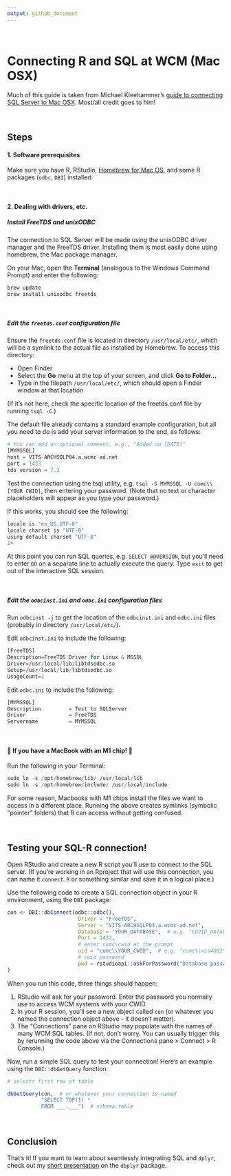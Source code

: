 ```yaml
---
output: github_document
---
```


<br>

# Connecting R and SQL at WCM (Mac OSX)

Much of this guide is taken from Michael Kleehammer's [guide to connecting SQL Server to Mac OSX](https://github.com/mkleehammer/pyodbc/wiki/Connecting-to-SQL-Server-from-Mac-OSX). Most/all credit goes to him!

<br>

## Steps

#### 1. Software prerequisites 

Make sure you have R, RStudio, [Homebrew for Mac OS](https://brew.sh/), and some R packages (`odbc`, `DBI`) installed.

<br>

#### 2. Dealing with drivers, etc. 

##### **Install FreeTDS and unixODBC**

The connection to SQL Server will be made using the unixODBC driver manager and the FreeTDS driver. Installing them is most easily done using homebrew, the Mac package manager. 

On your Mac, open the **Terminal** (analogous to the Windows Command Prompt) and enter the following:

```r
brew update
brew install unixodbc freetds
```

<br>

##### **Edit the `freetds.conf` configuration file** 

Ensure the `freetds.conf` file is located in directory `/usr/local/etc/`, which will be a symlink to the actual file as installed by Homebrew. To access this directory:

  * Open Finder
  * Select the **Go** menu at the top of your screen, and click **Go to Folder...**
  * Type in the filepath `/usr/local/etc/`, which should open a Finder window at that location

(If it's not here, check the specific location of the freetds.conf file by running `tsql -C`.) 

The default file already contains a standard example configuration, but all you need to do is add your server information to the end, as follows:

```r
# You can add an optional comment, e.g., "Added on [DATE]"
[MYMSSQL]
host = VITS-ARCHSQLP04.a.wcmc-ad.net
port = 1433
tds version = 7.3
```

Test the connection using the tsql utility, e.g. `tsql -S MYMSSQL -U cumc\\[YOUR CWID]`, then entering your password. (Note that no text or character placeholders will appear as you type your password.) 

If this works, you should see the following:

```r
locale is "en_US.UTF-8"
locale charset is "UTF-8"
using default charset "UTF-8"
1>
```

At this point you can run SQL queries, e.g. `SELECT @@VERSION`, but you'll need to enter `GO` on a separate line to actually execute the query. Type `exit` to get out of the interactive SQL session.

<br>

##### **Edit the `odbcinst.ini` and `odbc.ini` configuration files**

Run `odbcinst -j` to get the location of the `odbcinst.ini` and `odbc.ini` files (probably in directory `/usr/local/etc/`). 

Edit `odbcinst.ini` to include the following:

```r
[FreeTDS]
Description=FreeTDS Driver for Linux & MSSQL
Driver=/usr/local/lib/libtdsodbc.so
Setup=/usr/local/lib/libtdsodbc.so
UsageCount=1
```

Edit `odbc.ini` to include the following:

```r
[MYMSSQL]
Description         = Test to SQLServer
Driver              = FreeTDS
Servername          = MYMSSQL
```

<br>

#### 🚨 **If you have a MacBook with an M1 chip!** 🚨

Run the following in your Terminal:

```r
sudo ln -s /opt/homebrew/lib/ /usr/local/lib
sudo ln -s /opt/homebrew/include/ /usr/local/include
```

For some reason, Macbooks with M1 chips install the files we want to access in a different place. Running the above creates symlinks (symbolic "pointer" folders) that R can access without getting confused.

<br>

## Testing your SQL-R connection!

Open RStudio and create a new R script you'll use to connect to the SQL server. (If you're working in an Rproject that will use this connection, you can name it `connect.R` or something similar and save it in a logical place.)

Use the following code to create a SQL connection object in your R environment, using the `DBI` package:

```r

con <- DBI::dbConnect(odbc::odbc(),
                       Driver = "FreeTDS",
                       Server = "VITS-ARCHSQLP04.a.wcmc-ad.net",
                       Database = "YOUR_DATABASE",  # e.g. "COVID_DATALAKE"
                       Port = 1433,
                       # enter cumc\cwid at the prompt
                       uid = "cumc\\YOUR_CWID",  # e.g. "cumc\\wis4002"
                       # cwid password
                       pwd = rstudioapi::askForPassword("Database password")
)

```

When you run this code, three things should happen:

  1. RStudio will ask for your password. Enter the password you normally use to access WCM systems with your CWID.
  2. In your R session, you'll see a new object called `con` (or whatever you named the connection object above - it doesn't matter).
  3. The "Connections" pane on RStudio may populate with the names of many WCM SQL tables. (If not, don't worry. You can usually trigger this by rerunning the code above via the Connections pane > Connect > R Console.) 
  
Now, run a simple SQL query to test your connection! Here's an example using the `DBI::dbGetQuery` function.

```r
# selects first row of table

dbGetQuery(con,  # or whatever your connection is named
           "SELECT TOP(1) *
           FROM ___.___")  # schema.table
```

<br>

## Conclusion

That's it! If you want to learn about seamlessly integrating SQL and `dplyr`, check out my [short presentation](https://simmwill.github.io/dbplyr-pres.html) on the `dbplyr` package.
